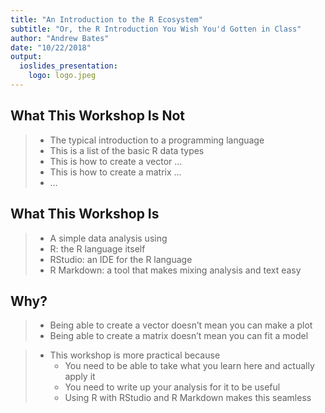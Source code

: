 ```yaml
---
title: "An Introduction to the R Ecosystem"
subtitle: "Or, the R Introduction You Wish You'd Gotten in Class"
author: "Andrew Bates"
date: "10/22/2018"
output: 
  ioslides_presentation:
    logo: logo.jpeg
---
```


## What This Workshop Is Not

> - The typical introduction to a programming language
> - This is a list of the basic R data types
> - This is how to create a vector ...
> - This is how to create a matrix ...
> - ...


## What This Workshop Is 

> - A simple data analysis using
> - R: the R language itself
> - RStudio: an IDE for the R language
> - R Markdown: a tool that makes mixing analysis and text easy


## Why?

>  - Being able to create a vector doesn't mean you can make a plot
>  - Being able to create a matrix doesn't mean you can fit a model

> - This workshop is more practical because
>     - You need to be able to take what you learn here and actually apply it
>     - You need to write up your analysis for it to be useful
>     - Using R with RStudio and R Markdown makes this seamless





